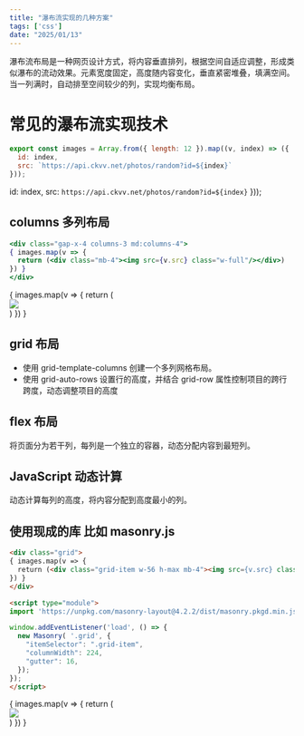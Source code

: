 ```yaml
---
title: "瀑布流实现的几种方案"
tags: ['css']
date: "2025/01/13"
---
```


瀑布流布局是一种网页设计方式，将内容垂直排列，根据空间自适应调整，形成类似瀑布的流动效果。元素宽度固定，高度随内容变化，垂直紧密堆叠，填满空间。当一列满时，自动排至空间较少的列，实现均衡布局。

# 常见的瀑布流实现技术

```jsx
export const images = Array.from({ length: 12 }).map((v, index) => ({
  id: index,
  src: `https://api.ckvv.net/photos/random?id=${index}`
}));
```

  id: index,
  src: `https://api.ckvv.net/photos/random?id=${index}`
}));

## columns 多列布局

```jsx
<div class="gap-x-4 columns-3 md:columns-4">
{ images.map(v => {
  return (<div class="mb-4"><img src={v.src} class="w-full"/></div>)
}) }
</div>
```

<div class="gap-x-4 columns-3 md:columns-4">
{ images.map(v => {
  return (<div class="mb-4"><img src={v.src} class="w-full"/></div>)
}) }
</div>

## grid 布局

+ 使用 grid-template-columns 创建一个多列网格布局。
+ 使用 grid-auto-rows 设置行的高度，并结合 grid-row 属性控制项目的跨行跨度，动态调整项目的高度

## flex 布局

将页面分为若干列，每列是一个独立的容器，动态分配内容到最短列。

## JavaScript 动态计算

动态计算每列的高度，将内容分配到高度最小的列。

## 使用现成的库 比如 masonry.js

```html
<div class="grid">
{ images.map(v => {
  return (<div class="grid-item w-56 h-max mb-4"><img src={v.src} class="w-full"/></div>)
}) }
</div>

<script type="module">
import 'https://unpkg.com/masonry-layout@4.2.2/dist/masonry.pkgd.min.js';

window.addEventListener('load', () => {
  new Masonry( '.grid', {
    "itemSelector": ".grid-item",
    "columnWidth": 224,
    "gutter": 16,
  });
});
</script>
```

<div class="grid">
{ images.map(v => {
  return (<div class="grid-item w-56 h-max mb-4"><img src={v.src} class="w-full"/></div>)
}) }
</div>

<script type="module">{`

window.addEventListener('load', () => {
  new Masonry( '.grid', {
    "itemSelector": ".grid-item",
    "columnWidth": 224,
    "gutter": 16,
  });
});
`}</script>

